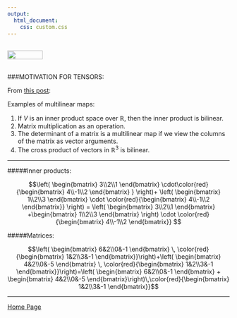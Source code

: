 ```yaml
---
output: 
  html_document:
    css: custom.css
---
```


<br>
<a href="http://rinterested.github.io/statistics/index.html">
<img HEIGHT="20" WIDTH="80" src="https://cloud.githubusercontent.com/assets/9312897/10556783/a27a26fa-745c-11e5-9b1a-2d5bd737387a.PNG"></a>
<br><br>

###MOTIVATION FOR TENSORS:
<br>

From [this post](https://jeremykun.com/2014/01/17/how-to-conquer-tensorphobia/):

Examples of multilinear maps:

1. If $V$ is an inner product space over $\mathbb{R},$ then the inner product is bilinear.
2. Matrix multiplication as an operation.
2. The determinant of a matrix is a multilinear map if we view the columns of the matrix as vector arguments.
3. The cross product of vectors in $\mathbb{R}^3$ is bilinear.

---

#####Inner products:

$$\left( \begin{bmatrix} 3\\2\\1 \end{bmatrix} \cdot\color{red}{\begin{bmatrix} 4\\-1\\2 \end{bmatrix} } \right)+
\left( \begin{bmatrix} 1\\2\\3 \end{bmatrix} \cdot \color{red}{\begin{bmatrix} 4\\-1\\2 \end{bmatrix}}  \right)
=
\left( \begin{bmatrix} 3\\2\\1 \end{bmatrix} +\begin{bmatrix} 1\\2\\3 \end{bmatrix}  \right) \cdot \color{red}{\begin{bmatrix} 4\\-1\\2 \end{bmatrix}}
$$

#####Matrices:

$$\left( \begin{bmatrix} 6&2\\0&-1 \end{bmatrix} \, \color{red}{\begin{bmatrix} 1&2\\3&-1 \end{bmatrix}}\right)+\left( \begin{bmatrix} 4&2\\0&-5 \end{bmatrix} \, \color{red}{\begin{bmatrix} 1&2\\3&-1 \end{bmatrix}}\right)=\left( \begin{bmatrix} 6&2\\0&-1 \end{bmatrix} + \begin{bmatrix} 4&2\\0&-5 \end{bmatrix}\right)\,\color{red}{\begin{bmatrix} 1&2\\3&-1 \end{bmatrix}}$$


---

<a href="http://rinterested.github.io/statistics/index.html">Home Page</a>
